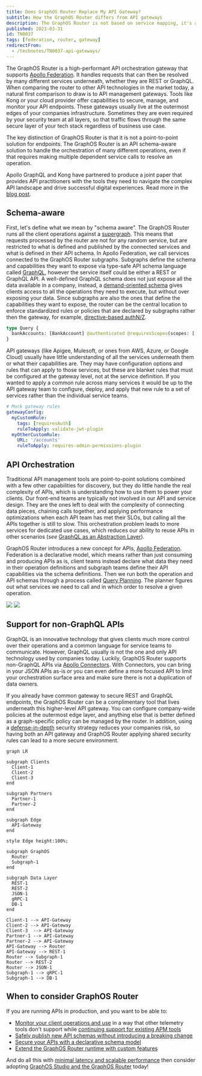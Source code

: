 ```yaml
---
title: Does GraphOS Router Replace My API Gateway?
subtitle: How the GraphOS Router differs from API gateways
description: The GraphOS Router is not based on service mapping, it's a solution to handle your API orchestration for all your different clients operations.
published: 2023-03-31
id: TN0037
tags: [federation, router, gateway]
redirectFrom:
  - /technotes/TN0037-api-gateways/
---
```


The GraphOS Router is a high-performant API orchestration gateway that supports [Apollo Federation](https://www.apollographql.com/docs/federation). It handles requests that can then be resolved by many different services underneath, whether they are REST or GraphQL.
When comparing the router to other API technologies in the market today, a natural first comparison to draw is to API management gateways.
Tools like Kong or your cloud provider offer capabilities to secure, manage, and monitor your API endpoints.
These gateways usually live at the outermost edges of your companies infrastructure. Sometimes they are even required by your security team at all layers, so that traffic flows through the same secure layer of your tech stack regardless of business use case.

The key distinction of GraphOS Router is that it is not a point-to-point solution for endpoints. The GraphOS Router is an API schema-aware solution to handle the orchestration of many different operations, even if that requires making multiple dependent service calls to resolve an operation.

<Tip>

Apollo GraphQL and Kong have partnered to produce a joint paper that provides API practitioners with the tools they need to navigate the complex API landscape and drive successful digital experiences.
Read more in the [blog post](https://www.apollographql.com/blog/leveraging-graphql-for-next-generation-api-platforms).

</Tip>

## Schema-aware

First, let's define what we mean by "schema aware". The GraphOS Router runs all the client operations against a [supergraph](/intro/platform/).
This means that requests processed by the router are not for any random service, but are restricted to what is defined and published by the connected services and what is defined in their API schema. In Apollo Federation, we call services connected to the GraphOS Router subgraphs.
Subgraphs define the schema and capabilities they want to expose via type-safe API schema language called [GraphQL](https://graphql.com/), however the service itself could be either a REST or GraphQL API. A well-defined GraphQL schema does not just expose all the data available in a company, instead, a [demand-oriented schema](/graphos/schema-design/guides/demand-oriented-schema-design) gives clients access to all the operations they need to execute, but without over exposing your data.
Since subgraphs are also the ones that define the capabilities they want to expose, the router can be the central location to enforce standardized rules or policies that are declared by subgraphs rather then the gateway, for example, [directive-based authN/Z](https://www.apollographql.com/docs/graphos/routing/security/authorization).

```graphql title="accounts-service-rest-api.graphql"
type Query {
  bankAccounts: [BankAccount] @authenticated @requiresScopes(scopes: [["accounts:read", "user:read"], ["accounts:admin"]])
}
```

API gateways (like Apigee, Mulesoft, or ones from AWS, Azure, or Google Cloud) usually have little understanding of all the services underneath them or what their capabilities are.
They may have configuration options and rules that can apply to those services, but these are blanket rules that must be configured at the gateway level, not at the service definition.
If you wanted to apply a common rule across many services it would be up to the API gateway team to configure, deploy, and apply that new rule to a set of services rather than the individual service teams.

```yaml
# Mock gateway rules
gatewayConfig:
  myCustomRule:
    tags: [requiresAuth]
    ruleToApply: validate-jwt-plugin
  myOtherCustomRule:
    URL: '/accounts'
    ruleToApply: requires-admin-permissions-plugin
```

## API Orchestration
Traditional API management tools are point-to-point solutions combined with a few other capabilities for discovery, but they do little handle the real complexity of APIs, which is understanding how to use them to power your clients.
Our front-end teams are typically not involved in our API and service design. They are the ones left to deal with the complexity of connecting data pieces, chaining calls together, and applying performance optimizations when each API team has met their SLOs, but calling all the APIs together is still to slow.
This orchestration problem leads to more services for dedicated use cases, which reduces our ability to reuse APIs in other scenarios (*see* [GraphQL as an Abstraction Layer](https://www.apollographql.com/docs/graphos/reference/guides/using-graphql-for-abstraction)).

GraphOS Router introduces a new concept for APIs, [Apollo Federation](https://www.apollographql.com/docs/graphos/schema-design/federated-schemas/federation). Federation is a declarative model, which means rather than just consuming and producing APIs as is, client teams instead declare what data they need in their operation definitions and subgraph teams define their API capabilities via the schema definitions.
Then we run both the operation and API schemas through a process called [Query Planning](https://www.apollographql.com/docs/graphos/routing/about-router#subgraph-query-planner). The planner figures out what services we need to call and in which order to resolve a given operation.

<img src="../images/get-started/qp.svg" class="dark:hidden" />
<img src="../images/get-started/qp-dark.svg" class="hidden dark:block" />

## Support for non-GraphQL APIs

GraphQL is an innovative technology that gives clients much more control over their operations and a common language for service teams to communicate. However, GraphQL usually is not the one and only API technology used by companies today.
Luckily, GraphOS Router supports non-GraphQL APIs via [Apollo Connectors](https://www.apollographql.com/docs/graphos/schema-design/connectors). With Connectors, you can bring in your JSON APIs as-is or you can even define a more focused API to limit your orchestration surface area and make sure there is not a duplication of data owners.

If you already have common gateway to secure REST and GraphQL endpoints, the GraphOS Router can be a complimentary tool that lives underneath this higher-level API gateway. You can configure company-wide policies at the outermost edge layer, and anything else that is better defined as a graph-specific policy can be managed by the router.
In addition, using a [defense-in-depth](https://csrc.nist.gov/glossary/term/defense_in_depth) security strategy reduces your companies risk, so having both an API gateway and GraphOS Router applying shared security rules can lead to a more secure environment.

```mermaid
graph LR

subgraph Clients
  Client-1
  Client-2
  Client-3
end

subgraph Partners
  Partner-1
  Partner-2
end

subgraph Edge
  API-Gateway
end

style Edge height:100%;

subgraph GraphOS
  Router
  Subgraph-1
end

subgraph Data Layer
  REST-1
  REST-2
  JSON-1
  gRPC-1
  DB-1
end

Client-1 --> API-Gateway
Client-2 --> API-Gateway
Client-3  --> API-Gateway
Partner-1 --> API-Gateway
Partner-2 --> API-Gateway
API-Gateway --> Router
API-Gateway --> REST-1
Router --> Subgraph-1
Router --> REST-2
Router --> JSON-1
Subgraph-1 --> gRPC-1
Subgraph-1 --> DB-1
```

## When to consider GraphOS Router

If you are running APIs in production, and you want to be able to:

- [Monitor your client operations and use](/graphos/platform/insights/field-usage) in a way that other telemetry tools don't support while [continuing support for existing APM tools](/graphos/reference/router/telemetry/metrics-exporters/overview)
- [Safely publish new API schemas without introducing a breaking change](/graphos/platform/schema-management/checks)
- [Secure your APIs with a declarative schema model](https://www.apollographql.com/docs/router/configuration/authn-jwt)
- [Extend the GraphOS Router runtime with custom features](https://www.apollographql.com/docs/router/customizations/overview)

And do all this with [minimal latency and scalable performance](https://www.apollographql.com/blog/announcement/backend/apollo-router-our-graphql-federation-runtime-in-rust) then consider adopting [GraphOS Studio and the GraphOS Router](/graphos/) today!
